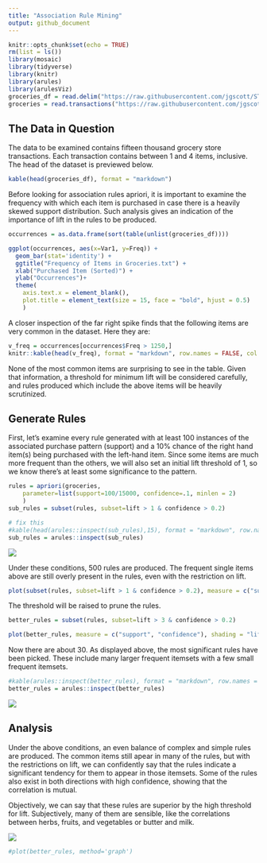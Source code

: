 ```yaml
---
title: "Association Rule Mining"
output: github_document
---
```


```r
knitr::opts_chunk$set(echo = TRUE)
rm(list = ls())
library(mosaic)
library(tidyverse)
library(knitr)
library(arules)
library(arulesViz)
groceries_df = read.delim("https://raw.githubusercontent.com/jgscott/STA380/master/data/groceries.txt", header = FALSE, sep = ",", na.strings = c("",NaN))
groceries = read.transactions("https://raw.githubusercontent.com/jgscott/STA380/master/data/groceries.txt", format = "basket", sep = ",")
```

## The Data in Question

The data to be examined contains fifteen thousand grocery store transactions. Each transaction contains between 1 and 4 items, inclusive. The head of the dataset is previewed below.

```r
kable(head(groceries_df), format = "markdown")
```

Before looking for association rules apriori, it is important to examine the frequency with which each item is purchased in case there is a heavily skewed support distribution. Such analysis gives an indication of the importance of lift in the rules to be produced.

```r
occurrences = as.data.frame(sort(table(unlist(groceries_df))))

ggplot(occurrences, aes(x=Var1, y=Freq)) +
  geom_bar(stat='identity') +
  ggtitle("Frequency of Items in Groceries.txt") +
  xlab("Purchased Item (Sorted)") +
  ylab("Occurrences")+
  theme(
    axis.text.x = element_blank(),
    plot.title = element_text(size = 15, face = "bold", hjust = 0.5)
    )
```

A closer inspection of the far right spike finds that the following items are very common in the dataset. Here they are:

```r
v_freq = occurrences[occurrences$Freq > 1250,]
knitr::kable(head(v_freq), format = "markdown", row.names = FALSE, col.names = c("Item","Occurrences"))
```

None of the most common items are surprising to see in the table. Given that information, a threshold for minimum lift will be considered carefully, and rules produced which include the above items will be heavily scrutinized.

## Generate Rules

First, let's examine every rule generated with at least 100 instances of the associated purchase pattern (support) and a 10% chance of the right hand item(s) being purchased with the left-hand item. Since some items are much more frequent than the others, we will also set an initial lift threshold of 1, so we know there's at least some significance to the pattern.

```r
rules = apriori(groceries, 
	parameter=list(support=100/15000, confidence=.1, minlen = 2)
	)
sub_rules = subset(rules, subset=lift > 1 & confidence > 0.2)
```

```r
# fix this
#kable(head(arules::inspect(sub_rules),15), format = "markdown", row.names = FALSE)
sub_rules = arules::inspect(sub_rules)
```
![](association_analysis_files/sub_rules.png)

Under these conditions, 500 rules are produced. The frequent single items above are still overly present in the rules, even with the restriction on lift.

```r
plot(subset(rules, subset=lift > 1 & confidence > 0.2), measure = c("support", "confidence"), shading = "lift", jitter = 0)
```

The threshold will be raised to prune the rules.

```r
better_rules = subset(rules, subset=lift > 3 & confidence > 0.2)

plot(better_rules, measure = c("support", "confidence"), shading = "lift")
```

Now there are about 30. As displayed above, the most significant rules have been picked. These include many larger frequent itemsets with a few small frequent itemsets.

```r
#kable(arules::inspect(better_rules), format = "markdown", row.names = FALSE)
better_rules = arules::inspect(better_rules)
```

![](association_analysis_files/better_rules.png)

## Analysis

Under the above conditions, an even balance of complex and simple rules are produced. The common items still apear in many of the rules, but with the restrictions on lift, we can confidently say that the rules indicate a significant tendency for them to appear in those itemsets. Some of the rules also exist in both directions with high confidence, showing that the correlation is mutual.

Objectively, we can say that these rules are superior by the high threshold for lift. Subjectively, many of them are sensible, like the correlations between herbs, fruits, and vegetables or butter and milk.

![](association_analysis_files/rules.png)

```r
#plot(better_rules, method='graph')
```